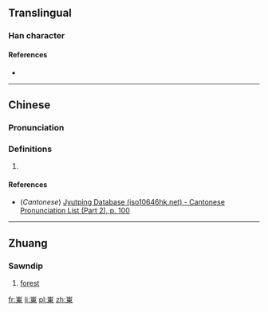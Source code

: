 {{also|岽}}
==Translingual==

===Han character===
{{Han char|rn=46|rad=山|as=08|sn=11|four=|canj=山木田 (UDW), X山木田 (XUDW)|ids=⿱山東}}

====References====
* {{Han ref|kx=0315.151|hdz=10778.040|uh=5D2C|ud=23852}}

----

==Chinese==
{{zh-forms|s=岽}}

===Pronunciation===
{{zh-pron
|m=dōng
|c=dung1
|mc=
|oc=
|ma=
|cat=pn
}}

===Definitions===
{{zh-hanzi}}

# {{non-gloss definition|used in location names for places in Guangxi Province, China}}

====References====
*(''Cantonese'') [http://www.iso10646hk.net/jp/document/download.jsp Jyutping Database (iso10646hk.net) - Cantonese Pronunciation List (Part 2), p. 100]

----

==Zhuang==

===Sawndip===
{{head|za|Han characters|simplified form|岽|tr=[[ndoeng]]|sort=ndoeng}}

# [[forest]]

[[fr:崬]]
[[li:崬]]
[[pl:崬]]
[[zh:崬]]